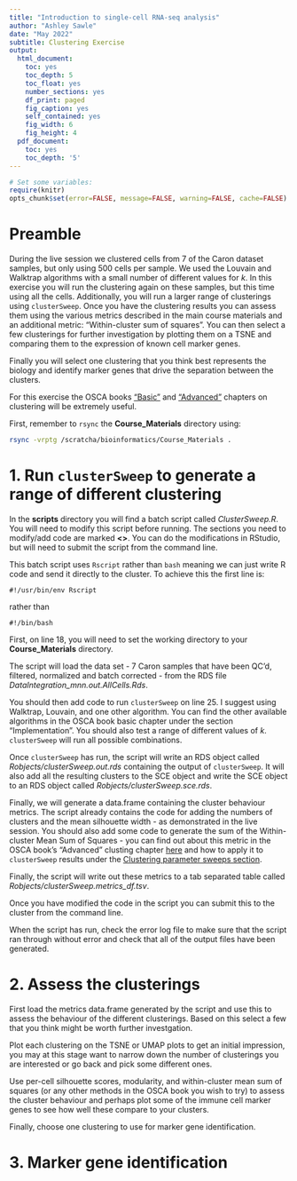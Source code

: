 ```yaml
---
title: "Introduction to single-cell RNA-seq analysis"
author: "Ashley Sawle"
date: "May 2022"
subtitle: Clustering Exercise
output:
  html_document:
    toc: yes
    toc_depth: 5
    toc_float: yes
    number_sections: yes
    df_print: paged
    fig_caption: yes
    self_contained: yes
    fig_width: 6
    fig_height: 4
  pdf_document:
    toc: yes
    toc_depth: '5'
---
```



```r
# Set some variables:
require(knitr)
opts_chunk$set(error=FALSE, message=FALSE, warning=FALSE, cache=FALSE)
```

# Preamble

During the live session we clustered cells from 7 of the Caron dataset samples,
but only using 500 cells per sample. We used the Louvain and Walktrap algorithms
with a small number of different values for *k*. In this exercise you will run
the clustering again on these samples, but this time using all the cells. 
Additionally, you will run a larger range of clusterings using `clusterSweep`.
Once you have the clustering results you can assess them using the various
metrics described in the main course materials and an additional metric: 
"Within-cluster sum of squares". You can then select a few clusterings for 
further investigation by plotting them on a TSNE and comparing them to the 
expression of known cell marker genes. 

Finally you will select one clustering that you think best represents the
biology and identify marker genes that drive the separation between the
clusters.

For this exercise the OSCA books 
["Basic"](http://bioconductor.org/books/release/OSCA.basic/clustering.html#clustering-graph)
and
["Advanced"](http://bioconductor.org/books/3.15/OSCA.advanced/clustering-redux.html)
chapters on clustering will be extremely useful.

First, remember to `rsync` the **Course_Materials** directory using:

```bash
rsync -vrptg /scratcha/bioinformatics/Course_Materials .
```


# 1. Run `clusterSweep` to generate a range of different clustering

In the **scripts** directory you will find a batch script called
*ClusterSweep.R*. You will need to modify this script before running. The 
sections you need to modify/add code are marked **<<YOUR_CODE_HERE>>**. You can
do the modifications in RStudio, but will need to submit the script from the
command line.

This batch script uses `Rscript` rather than `bash` meaning we can just write
R code and send it directly to the cluster. To achieve this the first line is:

```
#!/usr/bin/env Rscript
```

rather than

```
#!/bin/bash
```

First, on line 18, you will need to set the working directory to your
**Course_Materials** directory.

The script will load the data set - 7 Caron samples that have been QC'd, 
filtered, normalized and batch corrected - from the RDS file 
*DataIntegration_mnn.out.AllCells.Rds*.

You should then add code to run `clusterSweep` on line 25. I suggest using
Walktrap, Louvain, and one other algorithm. You can find the other available
algorithms in the OSCA book basic chapter under the section "Implementation".
You should also test a range of different values of *k*. `clusterSweep` will run
all possible combinations.

Once `clusterSweep` has run, the script will write an RDS object called
*Robjects/clusterSweep.out.rds* containing the output of `clusterSweep`. It will
also add all the resulting clusters to the SCE object and write the SCE object
to an RDS object called *Robjects/clusterSweep.sce.rds*.

Finally, we will generate a data.frame containing the cluster behaviour metrics.
The script already contains the code for adding the numbers of clusters and the
mean silhouette width - as demonstrated in the live session. You should also add
some code to generate the sum of the Within-cluster Mean Sum of Squares - you
can find out about this metric in the OSCA book's "Advanced" clusting chapter
[here](http://bioconductor.org/books/3.15/OSCA.advanced/clustering-redux.html#within-cluster-sum-of-squares)
and how to apply it to `clusterSweep` results under the [Clustering parameter
sweeps
section](http://bioconductor.org/books/3.15/OSCA.advanced/clustering-redux.html#clustering-parameter-sweeps).

Finally, the script will write out these metrics to a tab separated table called 
*Robjects/clusterSweep.metrics_df.tsv*.

Once you have modified the code in the script you can submit this to the cluster
from the command line.

When the script has run, check the error log file to make sure that the script
ran through without error and check that all of the output files have been 
generated.

# 2. Assess the clusterings

First load the metrics data.frame generated by the script and use this to assess
the behaviour of the different clusterings. Based on this select a few that you
think might be worth further investgation. 

Plot each clustering on the TSNE or UMAP plots to get an initial impression, you
may at this stage want to narrow down the number of clusterings you are
interested or go back and pick some different ones.

Use per-cell silhouette scores, modularity, and within-cluster mean sum of
squares (or any other methods in the OSCA book you wish to try) to assess the
cluster behaviour and perhaps plot some of the immune cell marker genes to see
how well these compare to your clusters.

Finally, choose one clustering to use for marker gene identification.

# 3. Marker gene identification






